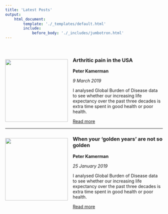 ```yaml
---
title: 'Latest Posts'
output:
    html_document:
        template: './_templates/default.html'
        include:
            before_body: './_includes/jumbotron.html'
---
```


<br>

![](./images/posts/2019-03-09-pain-in-the-usa/post-image.jpg){ style="float:left;margin-left:auto;margin-right:auto;padding:16px 16px 20px 0px;" width=200px }

### Arthritic pain in the USA

**Peter Kamerman**

_9 March 2019_

I analysed Global Burden of Disease data to see whether our increasing life expectancy over the past three decades is extra time spent in good health or poor health.

<a class="btn btn-primary" href="https://www.painblogr.org/2019-03-09-pain-in-the-usa.html" target="_blank">Read more <i class="fa fa-arrow-circle-o-right fa-2x" style="vertical-align: middle;" aria-hidden="true"></i></a><br>

****

![](./images/posts/2019-01-25-global-burden-of-disease/post-image.jpg){ style="float:left;margin-left:auto;margin-right:auto;padding:16px 16px 20px 0px;" width=200px }

### When your ‘golden years’ are not so golden

**Peter Kamerman**

_25 January 2019_

I analysed Global Burden of Disease data to see whether our increasing life expectancy over the past three decades is extra time spent in good health or poor health.

<a class="btn btn-primary" href="https://www.painblogr.org/2019-01-25-global-burden-of-disease.html" target="_blank">Read more <i class="fa fa-arrow-circle-o-right fa-2x" style="vertical-align: middle;" aria-hidden="true"></i></a><br>

